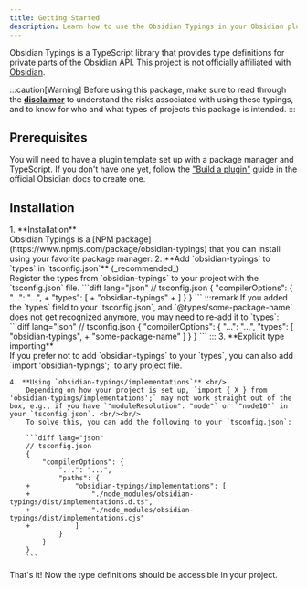 ```yaml
---
title: Getting Started
description: Learn how to use the Obsidian Typings in your Obsidian plugin.
---
```


Obsidian Typings is a TypeScript library that provides type definitions for private parts of the Obsidian API.
This project is not officially affiliated with [Obsidian](https://obsidian.md/).

:::caution[Warning]
Before using this package, make sure to read through the [**disclaimer**](/obsidian-typings/disclaimer/)
to understand the risks associated with using these typings,
and to know for who and what types of projects this package is intended.
:::

## Prerequisites

You will need to have a plugin template set up with a package manager and TypeScript.
If you don't have one yet, follow the ["Build a plugin"](https://docs.obsidian.md/Plugins/Getting+started/Build+a+plugin) guide
in the official Obsidian docs to create one.

## Installation


<Steps>
    1. **Installation** <br/>
        Obsidian Typings is a [NPM package](https://www.npmjs.com/package/obsidian-typings) that you can install using your favorite package manager:
        <PackageManagers pkg="obsidian-typings" dev={true} pkgManagers={["npm", "yarn", "pnpm", "bun"]}/>
    2. **Add `obsidian-typings` to `types` in `tsconfig.json`** (_recommended_) <br/>
        Register the types from `obsidian-typings` to your project with the `tsconfig.json` file.
        ```diff lang="json"
            // tsconfig.json
            {
                "compilerOptions": {
                    "...": "...",
        +           "types": [
        +               "obsidian-typings"
        +           ]
                }
            }
        ```
        :::remark
        If you added the `types` field to your `tsconfig.json`, and `@types/some-package-name` does not get recognized anymore, you may need to re-add it to `types`:
        ```diff lang="json"
        // tsconfig.json
        {
            "compilerOptions": {
                "...": "...",
                "types": [
                    "obsidian-typings",
        +            "some-package-name"
                ]
            }
        }
        ```
        :::
	3. **Explicit type importing** <br/>
        If you prefer not to add `obsidian-typings` to your `types`, you can also add `import 'obsidian-typings';` to any project file.

    4. **Using `obsidian-typings/implementations`** <br/>
        Depending on how your project is set up, `import { X } from 'obsidian-typings/implementations';` may not work straight out of the box, e.g., if you have `"moduleResolution": "node"` or `"node10"` in your `tsconfig.json`. <br/><br/>
        To solve this, you can add the following to your `tsconfig.json`:

        ```diff lang="json"
        // tsconfig.json
        {
            "compilerOptions": {
                "...": "...",
                "paths": {
        +           "obsidian-typings/implementations": [
        +               "./node_modules/obsidian-typings/dist/implementations.d.ts",
        +               "./node_modules/obsidian-typings/dist/implementations.cjs"
        +           ]
                }
            }
        }
        ```
</Steps>

That's it! Now the type definitions should be accessible in your project.
